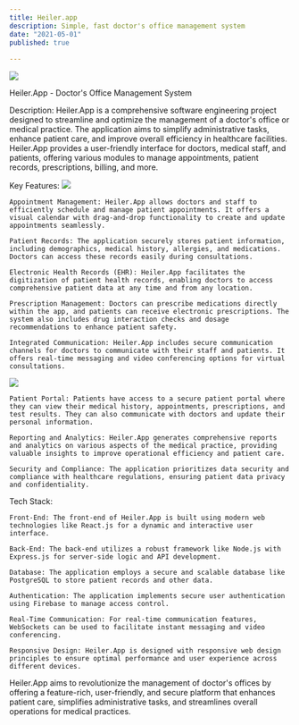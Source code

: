 ```yaml
---
title: Heiler.app
description: Simple, fast doctor's office management system
date: "2021-05-01"
published: true
  
---
```



![](/doc1.png)

Heiler.App - Doctor's Office Management System

Description:
Heiler.App is a comprehensive software engineering project designed to streamline and optimize the management of a doctor's office or medical practice. The application aims to simplify administrative tasks, enhance patient care, and improve overall efficiency in healthcare facilities. Heiler.App provides a user-friendly interface for doctors, medical staff, and patients, offering various modules to manage appointments, patient records, prescriptions, billing, and more.

Key Features:
![](/doc3.png)

    Appointment Management: Heiler.App allows doctors and staff to efficiently schedule and manage patient appointments. It offers a visual calendar with drag-and-drop functionality to create and update appointments seamlessly.

    Patient Records: The application securely stores patient information, including demographics, medical history, allergies, and medications. Doctors can access these records easily during consultations.

    Electronic Health Records (EHR): Heiler.App facilitates the digitization of patient health records, enabling doctors to access comprehensive patient data at any time and from any location.

    Prescription Management: Doctors can prescribe medications directly within the app, and patients can receive electronic prescriptions. The system also includes drug interaction checks and dosage recommendations to enhance patient safety.

    Integrated Communication: Heiler.App includes secure communication channels for doctors to communicate with their staff and patients. It offers real-time messaging and video conferencing options for virtual consultations.
![](/doc2.png)

    Patient Portal: Patients have access to a secure patient portal where they can view their medical history, appointments, prescriptions, and test results. They can also communicate with doctors and update their personal information.

    Reporting and Analytics: Heiler.App generates comprehensive reports and analytics on various aspects of the medical practice, providing valuable insights to improve operational efficiency and patient care.

    Security and Compliance: The application prioritizes data security and compliance with healthcare regulations, ensuring patient data privacy and confidentiality.

Tech Stack:

    Front-End: The front-end of Heiler.App is built using modern web technologies like React.js for a dynamic and interactive user interface.

    Back-End: The back-end utilizes a robust framework like Node.js with Express.js for server-side logic and API development.

    Database: The application employs a secure and scalable database like PostgreSQL to store patient records and other data.

    Authentication: The application implements secure user authentication using Firebase to manage access control.

    Real-Time Communication: For real-time communication features, WebSockets can be used to facilitate instant messaging and video conferencing.

    Responsive Design: Heiler.App is designed with responsive web design principles to ensure optimal performance and user experience across different devices.

Heiler.App aims to revolutionize the management of doctor's offices by offering a feature-rich, user-friendly, and secure platform that enhances patient care, simplifies administrative tasks, and streamlines overall operations for medical practices.